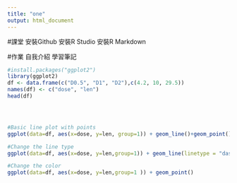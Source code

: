 ```yaml
---
title: "one"
output: html_document
---
```


#課堂
安裝Github
安裝R Studio
安裝R Markdown

#作業
自我介紹
學習筆記

```r
#install.packages("ggplot2")
library(ggplot2)
df <- data.frame(c("D0.5", "D1", "D2"),c(4.2, 10, 29.5))
names(df) <- c("dose", "len")
head(df)




#Basic line plot with points
ggplot(data=df, aes(x=dose, y=len, group=1)) + geom_line()+geom_point()

#Change the line type
ggplot(data=df, aes(x=dose, y=len,group=1)) + geom_line(linetype = "dashed") + geom_point()

#Change the color
ggplot(data=df, aes(x=dose, y=len,group=1 )) + geom_point()
```
